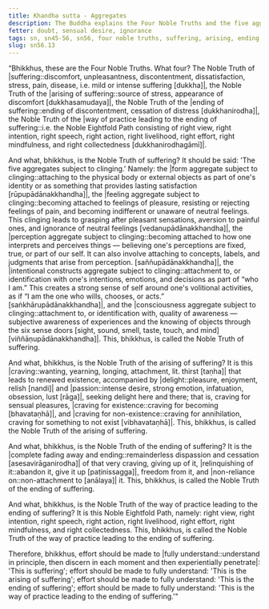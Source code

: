 ```yaml
---
title: Khandha sutta - Aggregates
description: The Buddha explains the Four Noble Truths and the five aggregates subject to clinging.
fetter: doubt, sensual desire, ignorance
tags: sn, sn45-56, sn56, four noble truths, suffering, arising, ending, way of practice, path, five aggregates
slug: sn56.13
---
```


“Bhikkhus, these are the Four Noble Truths. What four? The Noble Truth of |suffering::discomfort, unpleasantness, discontentment, dissatisfaction, stress, pain, disease, i.e. mild or intense suffering [dukkha]|, the Noble Truth of the |arising of suffering::source of stress, appearance of discomfort [dukkhasamudaya]|, the Noble Truth of the |ending of suffering::ending of discontentment, cessation of distress [dukkhanirodha]|, the Noble Truth of the |way of practice leading to the ending of suffering::i.e. the Noble Eightfold Path consisting of right view, right intention, right speech, right action, right livelihood, right effort, right mindfulness, and right collectedness [dukkhanirodhagāmī]|.

And what, bhikkhus, is the Noble Truth of suffering? It should be said: 'The five aggregates subject to clinging.' Namely: the |form aggregate subject to clinging::attaching to the physical body or external objects as part of one's identity or as something that provides lasting satisfaction [rūpupādānakkhandha]|, the |feeling aggregate subject to clinging::becoming attached to feelings of pleasure, resisting or rejecting feelings of pain, and becoming indifferent or unaware of neutral feelings. This clinging leads to grasping after pleasant sensations, aversion to painful ones, and ignorance of neutral feelings [vedanupādānakkhandha]|, the |perception aggregate subject to clinging::becoming attached to how one interprets and perceives things — believing one's perceptions are fixed, true, or part of our self. It can also involve attaching to concepts, labels, and judgments that arise from perception. [saññupādānakkhandha]|, the |intentional constructs aggregate subject to clinging::attachment to, or identification with one's intentions, emotions, and decisions as part of “who I am.” This creates a strong sense of self around one's volitional activities, as if “I am the one who wills, chooses, or acts.” [saṅkhārupādānakkhandha]|, and the |consciousness aggregate subject to clinging::attachment to, or identification with, quality of awareness — subjective awareness of experiences and the knowing of objects through the six sense doors [sight, sound, smell, taste, touch, and mind] [viññāṇupādānakkhandha]|. This, bhikkhus, is called the Noble Truth of suffering.

And what, bhikkhus, is the Noble Truth of the arising of suffering? It is this |craving::wanting, yearning, longing, attachment, lit. thirst [taṇha]| that leads to renewed existence, accompanied by |delight::pleasure, enjoyment, relish [nandi]| and |passion::intense desire, strong emotion, infatuation, obsession, lust [rāga]|, seeking delight here and there; that is, craving for sensual pleasures, |craving for existence::craving for becoming [bhavataṇhā]|, and |craving for non-existence::craving for annihilation, craving for something to not exist [vibhavataṇhā]|. This, bhikkhus, is called the Noble Truth of the arising of suffering.

And what, bhikkhus, is the Noble Truth of the ending of suffering? It is the |complete fading away and ending::remainderless dispassion and cessation [asesavirāganirodha]| of that very craving, giving up of it, |relinquishing of it::abandon it, give it up [paṭinissagga]|, freedom from it, and |non-reliance on::non-attachment to [anālaya]| it. This, bhikkhus, is called the Noble Truth of the ending of suffering.

And what, bhikkhus, is the Noble Truth of the way of practice leading to the ending of suffering? It is this Noble Eightfold Path, namely: right view, right intention, right speech, right action, right livelihood, right effort, right mindfulness, and right collectedness. This, bhikkhus, is called the Noble Truth of the way of practice leading to the ending of suffering.

Therefore, bhikkhus, effort should be made to |fully understand::understand in principle, then discern in each moment and then experientially penetrate|: 'This is suffering';
effort should be made to fully understand: 'This is the arising of suffering';
effort should be made to fully understand: 'This is the ending of suffering';
effort should be made to fully understand: 'This is the way of practice leading to the ending of suffering.'"